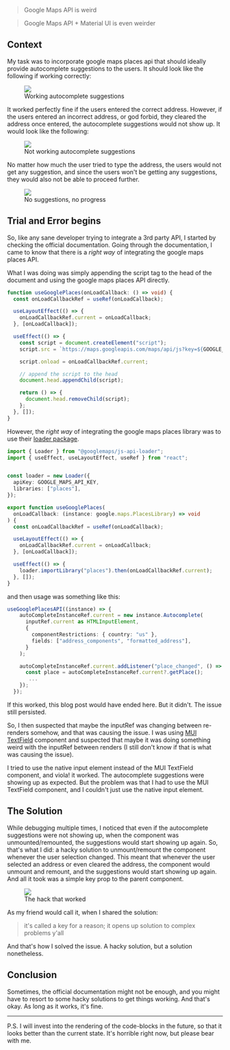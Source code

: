 
> Google Maps API is weird

> Google Maps API + Material UI is even weirder

## Context

My task was to incorporate google maps places api that should ideally provide autocomplete suggestions to the users.
It should look like the following if working correctly:


<figure className="w-full h-full flex flex-col">
  <img src={works} className="w-[30rem] mx-auto" />
  <figcaption className="mx-auto">Working autocomplete suggestions</figcaption>
</figure>


It worked perfectly fine if the users entered the correct address. However, if the users entered an incorrect address,
or god forbid, they cleared the address once entered, the autocomplete suggestions would not show up. It would look like the following:


<figure className="w-full h-full flex flex-col">
  <img src={notWorking} className="w-[30rem] mx-auto" />
  <figcaption className="mx-auto">Not working autocomplete suggestions</figcaption>
</figure>


No matter how much the user tried to type the address, the users would not get any suggestion, and since the users won't be 
getting any suggestions, they would also not be able to proceed further.


<figure className="w-full h-full flex flex-col">
  <img src={notWorking2} className="w-[30rem] mx-auto" />
  <figcaption className="mx-auto">No suggestions, no progress</figcaption>
</figure>

## Trial and Error begins

So, like any sane developer trying to integrate a 3rd party API, I started by checking the official documentation.
Going through the documentation, I came to know that there is a _right way_ of integrating the google maps places API.

What I was doing was simply appending the script tag to the head of the document and using the google maps places API directly.
```typescript
function useGooglePlaces(onLoadCallback: () => void) {
  const onLoadCallbackRef = useRef(onLoadCallback);

  useLayoutEffect(() => {
    onLoadCallbackRef.current = onLoadCallback;
  }, [onLoadCallback]);

  useEffect(() => {
    const script = document.createElement("script");
    script.src = `https://maps.googleapis.com/maps/api/js?key=${GOOGLE_MAPS_API_KEY}&libraries=places`;

    script.onload = onLoadCallbackRef.current;

    // append the script to the head
    document.head.appendChild(script);

    return () => {
      document.head.removeChild(script);
    };
  }, []);
}
```

However, the _right way_ of integrating the google maps places library was to use their [loader package](https://developers.google.com/maps/documentation/javascript/overview#js_api_loader_package).
```typescript
import { Loader } from "@googlemaps/js-api-loader";
import { useEffect, useLayoutEffect, useRef } from "react";


const loader = new Loader({
  apiKey: GOOGLE_MAPS_API_KEY,
  libraries: ["places"],
});

export function useGooglePlaces(
  onLoadCallback: (instance: google.maps.PlacesLibrary) => void
) {
  const onLoadCallbackRef = useRef(onLoadCallback);

  useLayoutEffect(() => {
    onLoadCallbackRef.current = onLoadCallback;
  }, [onLoadCallback]);

  useEffect(() => {
    loader.importLibrary("places").then(onLoadCallbackRef.current);
  }, []);
}
```
and then usage was something like this:
```typescript
useGooglePlacesAPI((instance) => {
    autoCompleteInstanceRef.current = new instance.Autocomplete(
      inputRef.current as HTMLInputElement,
      {
        componentRestrictions: { country: "us" },
        fields: ["address_components", "formatted_address"],
      }
    );

    autoCompleteInstanceRef.current.addListener("place_changed", () => {
      const place = autoCompleteInstanceRef.current?.getPlace();
       ...
    });
  });
```


If this worked, this blog post would have ended here. But it didn't. The issue still persisted.

So, I then suspected that maybe the inputRef was changing between re-renders somehow, and that was causing the issue.
I was using [MUI TextField](https://mui.com/material-ui/react-text-field/) component and suspected that maybe it was doing something 
weird with the inputRef between renders (I still don't know if that is what was causing the issue).

I tried to use the native input element instead of the MUI TextField component, and viola! it worked. The autocomplete suggestions were showing up as expected.
But the problem was that I had to use the MUI TextField component, and I couldn't just use the native input element.

## The Solution
While debugging multiple times, I noticed that even if the autocomplete suggestions were not showing up, when the component was unmounted/remounted, the suggestions
would start showing up again. So, that's what I did: a hacky solution to unmount/remount the component whenever the user selection changed. This meant that whenever
the user selected an address or even cleared the address, the component would unmount and remount, and the suggestions would start showing up again.
And all it took was a simple <span className="text-accent font-bold">key</span> prop to the parent component.
<figure className="w-full h-full flex flex-col">
  <img src={theHack} className="w-[30rem] mx-auto" />
  <figcaption className="mx-auto">The hack that worked</figcaption>
</figure>

As my friend would call it, when I shared the solution:
> it's called a key for a reason; it opens up solution to complex problems y'all

And that's how I solved the issue. A hacky solution, but a solution nonetheless.

## Conclusion
Sometimes, the official documentation might not be enough, and you might have to resort to some hacky solutions to get things working.
And that's okay. As long as it works, it's fine.

---
P.S. I will invest into the rendering of the code-blocks in the future, so that it looks better than the current state. 
It's horrible right now, but please bear with me.